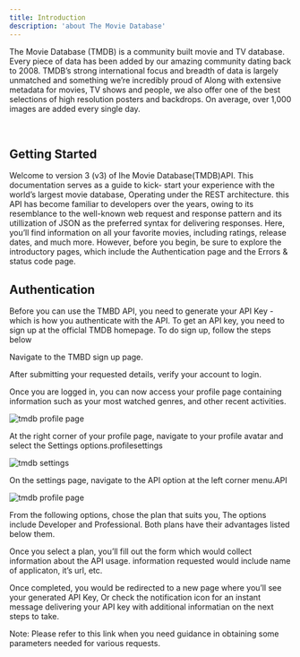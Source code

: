 ```yaml
---
title: Introduction
description: 'about The Movie Database'
---
```


The Movie Database (TMDB) is a community built movie and TV database. Every piece of data has been added by our amazing community dating back to 2008. TMDB’s strong international focus and breadth of data is largely unmatched and something we’re incredibly proud of Along with extensive metadata for movies, TV shows and people, we also offer one of the best selections of high resolution posters and backdrops. On average, over 1,000 images are added every single day.

​
## Getting Started
Welcome to version 3 (v3) of Ihe Movie Database(TMDB)API. This documentation serves as a guide to kick- start your experience with the world’s largest movie database, Operating under the REST architecture. this API has become familiar to developers over the years, owing to its resemblance to the well-known web request and response pattern and its utillization of JSON as the preferred syntax for delivering responses. Here, you’ll find information on all your favorite movies, including ratings, release dates, and much more. However, before you begin, be sure to explore the introductory pages, which include the Authentication page and the Errors & status code page.


## Authentication
Before you can use the TMBD API, you need to generate your API Key - which is how you authenticate with the API. To get an API key, you need to sign up at the officlal TMDB homepage. To do sign up, follow the steps below

Navigate to the TMBD sign up page.

After submitting your requested details, verify your account to login.

Once you are logged in, you can now access your profile page containing information such as your most watched genres, and other recent activities.

![tmdb profile page](\docs\1.png)

At the right corner of your profile page, navigate to your profile avatar and select the Settings options.profilesettings

![tmdb settings](\docs\2.png)

On the settings page, navigate to the API option at the left corner menu.API

![tmdb profile page](\docs\3.png)

From the following options, chose the plan that suits you, The options include Developer and Professional. Both plans have their advantages listed below them.

Once you select a plan, you’ll fill out the form which would collect information about the API usage. information requested would include name of applicaton, it’s url, etc.

Once completed, you would be redirected to a new page where you’ll see your generated API Key, Or check the notification icon for an instant message delivering your API key with additional informatian on the next steps to take.

Note: Please refer to this link when you need guidance in obtaining some parameters needed for various requests.